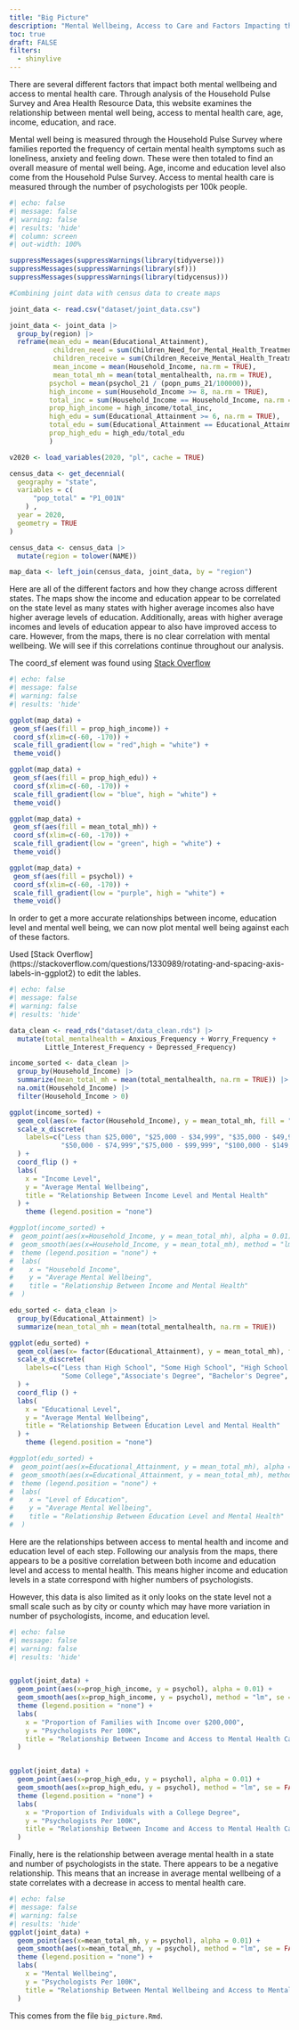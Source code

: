 ```yaml
---
title: "Big Picture"
description: "Mental Wellbeing, Access to Care and Factors Impacting the US Mental Health Crisis"
toc: true
draft: FALSE
filters:
  - shinylive
---
```


There are several different factors that impact both mental wellbeing and access to mental health care. Through analysis of the Household Pulse Survey and Area Health Resource Data, this website examines the relationship between mental well being, access to mental health care, age, income, education, and race. 

Mental well being is measured through the Household Pulse Survey where families reported the frequency of certain mental health symptoms such as loneliness, anxiety and feeling down. These were then totaled to find an overall measure of mental well being. Age, income and education level also come from the Household Pulse Survey. Access to mental health care is measured through the number of psychologists per 100k people. 


```r
#| echo: false
#| message: false
#| warning: false
#| results: 'hide'
#| column: screen
#| out-width: 100%

suppressMessages(suppressWarnings(library(tidyverse)))
suppressMessages(suppressWarnings(library(sf)))
suppressMessages(suppressWarnings(library(tidycensus)))

#Combining joint data with census data to create maps

joint_data <- read.csv("dataset/joint_data.csv")

joint_data <- joint_data |>
  group_by(region) |>
  reframe(mean_edu = mean(Educational_Attainment),
           children_need = sum(Children_Need_for_Mental_Health_Treatment, na.rm = TRUE),
           children_receive = sum(Children_Receive_Mental_Health_Treatment, na.rm = TRUE),
           mean_income = mean(Household_Income, na.rm = TRUE),
           mean_total_mh = mean(total_mentalhealth, na.rm = TRUE),
          psychol = mean(psychol_21 / (popn_pums_21/100000)),
          high_income = sum(Household_Income >= 8, na.rm = TRUE),
          total_inc = sum(Household_Income == Household_Income, na.rm = TRUE), 
          prop_high_income = high_income/total_inc, 
          high_edu = sum(Educational_Attainment >= 6, na.rm = TRUE),
          total_edu = sum(Educational_Attainment == Educational_Attainment, na.rm = TRUE),
          prop_high_edu = high_edu/total_edu
          )

v2020 <- load_variables(2020, "pl", cache = TRUE)

census_data <- get_decennial(
  geography = "state",
  variables = c(
      "pop_total" = "P1_001N"
    ) ,
  year = 2020,
  geometry = TRUE
) 

census_data <- census_data |>
  mutate(region = tolower(NAME))

map_data <- left_join(census_data, joint_data, by = "region")
```

Here are all of the different factors and how they change across different states. The maps show the income and education appear to be correlated on the state level as many states with higher average incomes also have higher average levels of education. Additionally, areas with higher average incomes and levels of education appear to also have improved access to care. However, from the maps, there is no clear correlation with mental wellbeing. We will see if this correlations continue throughout our analysis. 

The coord_sf element was found using [Stack Overflow](https://stackoverflow.com/questions/76121455/select-adequate-x-axis-limits-to-center-an-sf-object-plotted-with-ggplot-and-geo )
``` r
#| echo: false
#| message: false
#| warning: false
#| results: 'hide'

ggplot(map_data) + 
 geom_sf(aes(fill = prop_high_income)) +
 coord_sf(xlim=c(-60, -170)) + 
 scale_fill_gradient(low = "red",high = "white") + 
 theme_void()

ggplot(map_data) + 
 geom_sf(aes(fill = prop_high_edu)) +
 coord_sf(xlim=c(-60, -170)) + 
 scale_fill_gradient(low = "blue", high = "white") + 
 theme_void()

ggplot(map_data) + 
 geom_sf(aes(fill = mean_total_mh)) +
 coord_sf(xlim=c(-60, -170)) + 
 scale_fill_gradient(low = "green", high = "white") +
 theme_void()

ggplot(map_data) + 
 geom_sf(aes(fill = psychol)) +
 coord_sf(xlim=c(-60, -170)) + 
 scale_fill_gradient(low = "purple", high = "white") +
 theme_void()


```
In order to get a more accurate relationships between income, education level and mental well being, we can now plot mental well being against each of these factors. 

Used [Stack Overflow] (https://stackoverflow.com/questions/1330989/rotating-and-spacing-axis-labels-in-ggplot2) to edit the lables.

```r
#| echo: false
#| message: false
#| warning: false
#| results: 'hide'

data_clean <- read_rds("dataset/data_clean.rds") |>
  mutate(total_mentalhealth = Anxious_Frequency + Worry_Frequency + 
         Little_Interest_Frequency + Depressed_Frequency)

income_sorted <- data_clean |>
  group_by(Household_Income) |>
  summarize(mean_total_mh = mean(total_mentalhealth, na.rm = TRUE)) |>
  na.omit(Household_Income) |>
  filter(Household_Income > 0)

ggplot(income_sorted) +
  geom_col(aes(x= factor(Household_Income), y = mean_total_mh, fill = "red")) +
  scale_x_discrete(
    labels=c("Less than $25,000", "$25,000 - $34,999", "$35,000 - $49,999",
             "$50,000 - $74,999","$75,000 - $99,999", "$100,000 - $149,999", "$150,000 - $199,999", "$200,000 and above" )
  ) + 
  coord_flip () +
  labs(
    x = "Income Level",
    y = "Average Mental Wellbeing",
    title = "Relationship Between Income Level and Mental Health"
  ) +
    theme (legend.position = "none")

#ggplot(income_sorted) +
#  geom_point(aes(x=Household_Income, y = mean_total_mh), alpha = 0.01) +
#  geom_smooth(aes(x=Household_Income, y = mean_total_mh), method = "lm", se = FALSE) +
#  theme (legend.position = "none") +
#  labs(
#    x = "Household Income",
#    y = "Average Mental Wellbeing",
#    title = "Relationship Between Income and Mental Health"
#  )

edu_sorted <- data_clean |>
  group_by(Educational_Attainment) |>
  summarize(mean_total_mh = mean(total_mentalhealth, na.rm = TRUE))

ggplot(edu_sorted) +
  geom_col(aes(x= factor(Educational_Attainment), y = mean_total_mh), fill = "blue") +
  scale_x_discrete(
    labels=c("Less than High School", "Some High School", "High School Degree",
             "Some College","Associate's Degree", "Bachelor's Degree", "Graduate Degree")
  ) + 
  coord_flip () +
  labs(
    x = "Educational Level",
    y = "Average Mental Wellbeing",
    title = "Relationship Between Education Level and Mental Health"
  ) +
    theme (legend.position = "none")

#ggplot(edu_sorted) +
#  geom_point(aes(x=Educational_Attainment, y = mean_total_mh), alpha = 0.01) +
#  geom_smooth(aes(x=Educational_Attainment, y = mean_total_mh), method = "lm", se = FALSE) +
#  theme (legend.position = "none") +
#  labs(
#    x = "Level of Education",
#    y = "Average Mental Wellbeing",
#    title = "Relationship Between Education Level and Mental Health"
#  )
```

Here are the relationships between access to mental health  and income and education level of each step. Following our analysis from the maps, there appears to be a  positive correlation between both income and education level and access to mental health. This means higher income and education levels in a state correspond with higher numbers of psychologists. 

However, this data is also limited as it only looks on the state level not a small scale such as by city or county which may have more variation in number of psychologists, income, and education level. 

```r
#| echo: false
#| message: false
#| warning: false
#| results: 'hide'


ggplot(joint_data) +
  geom_point(aes(x=prop_high_income, y = psychol), alpha = 0.01) +
  geom_smooth(aes(x=prop_high_income, y = psychol), method = "lm", se = FALSE) +
  theme (legend.position = "none") +
  labs(
    x = "Proportion of Families with Income over $200,000",
    y = "Psychologists Per 100K",
    title = "Relationship Between Income and Access to Mental Health Care"
  )


ggplot(joint_data) +
  geom_point(aes(x=prop_high_edu, y = psychol), alpha = 0.01) +
  geom_smooth(aes(x=prop_high_edu, y = psychol), method = "lm", se = FALSE) +
  theme (legend.position = "none") +
  labs(
    x = "Proportion of Individuals with a College Degree",
    y = "Psychologists Per 100K",
    title = "Relationship Between Income and Access to Mental Health Care"
  )

```

Finally, here is the relationship between average mental health in a state and number of psychologists in the state. There appears to be a negative relationship. This means that an increase in average mental wellbeing of a state correlates with a decrease in access to mental health care. 

```r
#| echo: false
#| message: false
#| warning: false
#| results: 'hide'
ggplot(joint_data) +
  geom_point(aes(x=mean_total_mh, y = psychol), alpha = 0.01) +
  geom_smooth(aes(x=mean_total_mh, y = psychol), method = "lm", se = FALSE) +
  theme (legend.position = "none") +
  labs(
    x = "Mental Wellbeing",
    y = "Psychologists Per 100K",
    title = "Relationship Between Mental Wellbeing and Access to Mental Health Care"
  )

```


This comes from the file `big_picture.Rmd`.

